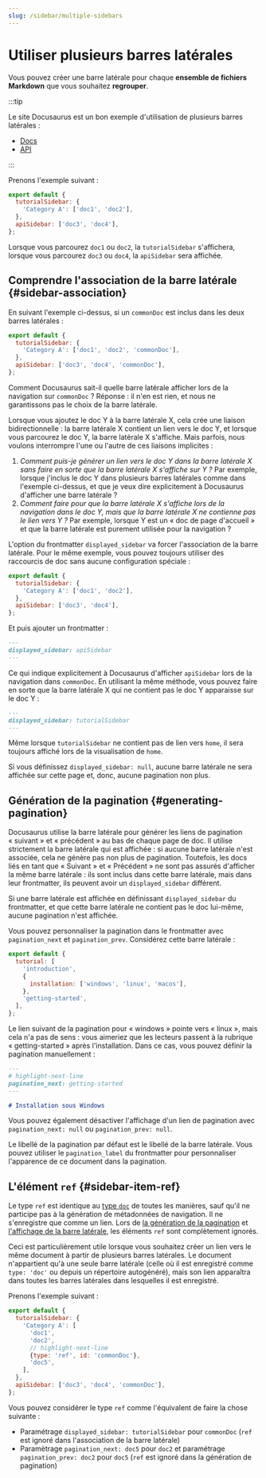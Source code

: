 ```yaml
---
slug: /sidebar/multiple-sidebars
---
```


# Utiliser plusieurs barres latérales

Vous pouvez créer une barre latérale pour chaque **ensemble de fichiers Markdown** que vous souhaitez **regrouper**.

:::tip

Le site Docusaurus est un bon exemple d'utilisation de plusieurs barres latérales :

- [Docs](../../../introduction.mdx)
- [API](../../../cli.mdx)

:::

Prenons l'exemple suivant :

```js title="sidebars.js"
export default {
  tutorialSidebar: {
    'Category A': ['doc1', 'doc2'],
  },
  apiSidebar: ['doc3', 'doc4'],
};
```

Lorsque vous parcourez `doc1` ou `doc2`, la `tutorialSidebar` s'affichera, lorsque vous parcourez `doc3` ou `doc4`, la `apiSidebar` sera affichée.

## Comprendre l'association de la barre latérale {#sidebar-association}

En suivant l'exemple ci-dessus, si un `commonDoc` est inclus dans les deux barres latérales :

```js title="sidebars.js"
export default {
  tutorialSidebar: {
    'Category A': ['doc1', 'doc2', 'commonDoc'],
  },
  apiSidebar: ['doc3', 'doc4', 'commonDoc'],
};
```

Comment Docusaurus sait-il quelle barre latérale afficher lors de la navigation sur `commonDoc` ? Réponse : il n'en est rien, et nous ne garantissons pas le choix de la barre latérale.

Lorsque vous ajoutez le doc Y à la barre latérale X, cela crée une liaison bidirectionnelle : la barre latérale X contient un lien vers le doc Y, et lorsque vous parcourez le doc Y, la barre latérale X s'affiche. Mais parfois, nous voulons interrompre l'une ou l'autre de ces liaisons implicites :

1. _Comment puis-je générer un lien vers le doc Y dans la barre latérale X sans faire en sorte que la barre latérale X s'affiche sur Y ?_ Par exemple, lorsque j'inclus le doc Y dans plusieurs barres latérales comme dans l'exemple ci-dessus, et que je veux dire explicitement à Docusaurus d'afficher une barre latérale ?
2. _Comment faire pour que la barre latérale X s'affiche lors de la navigation dans le doc Y, mais que la barre latérale X ne contienne pas le lien vers Y ?_ Par exemple, lorsque Y est un « doc de page d'accueil » et que la barre latérale est purement utilisée pour la navigation ?

L'option du frontmatter `displayed_sidebar` va forcer l'association de la barre latérale. Pour le même exemple, vous pouvez toujours utiliser des raccourcis de doc sans aucune configuration spéciale :

```js title="sidebars.js"
export default {
  tutorialSidebar: {
    'Category A': ['doc1', 'doc2'],
  },
  apiSidebar: ['doc3', 'doc4'],
};
```

Et puis ajouter un frontmatter :

```md title="commonDoc.md"
---
displayed_sidebar: apiSidebar
---
```

Ce qui indique explicitement à Docusaurus d'afficher `apiSidebar` lors de la navigation dans `commonDoc`. En utilisant la même méthode, vous pouvez faire en sorte que la barre latérale X qui ne contient pas le doc Y apparaisse sur le doc Y :

```md title="home.md"
---
displayed_sidebar: tutorialSidebar
---
```

Même lorsque `tutorialSidebar` ne contient pas de lien vers `home`, il sera toujours affiché lors de la visualisation de `home`.

Si vous définissez `displayed_sidebar: null`, aucune barre latérale ne sera affichée sur cette page et, donc, aucune pagination non plus.

## Génération de la pagination {#generating-pagination}

Docusaurus utilise la barre latérale pour générer les liens de pagination « suivant » et « précédent » au bas de chaque page de doc. Il utilise strictement la barre latérale qui est affichée : si aucune barre latérale n'est associée, cela ne génère pas non plus de pagination. Toutefois, les docs liés en tant que « Suivant » et « Précédent » ne sont pas assurés d'afficher la même barre latérale : ils sont inclus dans cette barre latérale, mais dans leur frontmatter, ils peuvent avoir un `displayed_sidebar` différent.

Si une barre latérale est affichée en définissant `displayed_sidebar` du frontmatter, et que cette barre latérale ne contient pas le doc lui-même, aucune pagination n'est affichée.

Vous pouvez personnaliser la pagination dans le frontmatter avec `pagination_next` et `pagination_prev`. Considérez cette barre latérale :

```js title="sidebars.js"
export default {
  tutorial: [
    'introduction',
    {
      installation: ['windows', 'linux', 'macos'],
    },
    'getting-started',
  ],
};
```

Le lien suivant de la pagination pour « windows » pointe vers « linux », mais cela n'a pas de sens : vous aimeriez que les lecteurs passent à la rubrique « getting-started » après l'installation. Dans ce cas, vous pouvez définir la pagination manuellement :

```md title="windows.md"
---
# highlight-next-line
pagination_next: getting-started
---

# Installation sous Windows
```

Vous pouvez également désactiver l'affichage d'un lien de pagination avec `pagination_next: null` ou `pagination_prev: null`.

Le libellé de la pagination par défaut est le libellé de la barre latérale. Vous pouvez utiliser le `pagination_label` du frontmatter pour personnaliser l'apparence de ce document dans la pagination.

## L'élément `ref` {#sidebar-item-ref}

Le type `ref` est identique au [type `doc`](./items.mdx#sidebar-item-doc) de toutes les manières, sauf qu'il ne participe pas à la génération de métadonnées de navigation. Il ne s'enregistre que comme un lien. Lors de [la génération de la pagination](#generating-pagination) et [l'affichage de la barre latérale](#sidebar-association), les éléments `ref` sont complètement ignorés.

Ceci est particulièrement utile lorsque vous souhaitez créer un lien vers le même document à partir de plusieurs barres latérales. Le document n'appartient qu'à une seule barre latérale (celle où il est enregistré comme `type: 'doc'` ou depuis un répertoire autogénéré), mais son lien apparaîtra dans toutes les barres latérales dans lesquelles il est enregistré.

Prenons l'exemple suivant :

```js title="sidebars.js"
export default {
  tutorialSidebar: {
    'Category A': [
      'doc1',
      'doc2',
      // highlight-next-line
      {type: 'ref', id: 'commonDoc'},
      'doc5',
    ],
  },
  apiSidebar: ['doc3', 'doc4', 'commonDoc'],
};
```

Vous pouvez considérer le type `ref` comme l'équivalent de faire la chose suivante :

- Paramétrage `displayed_sidebar: tutorialSidebar` pour `commonDoc` (`ref` est ignoré dans l'association de la barre latérale)
- Paramètrage `pagination_next: doc5` pour `doc2` et paramétrage `pagination_prev: doc2` pour `doc5` (`ref` est ignoré dans la génération de pagination)
